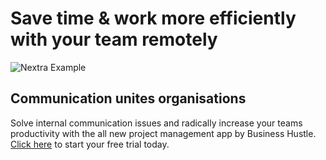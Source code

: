 
# Save time & work more efficiently with your team remotely

<Bleed>![Nextra Example](../public/feature.png)</Bleed>

## Communication unites organisations

Solve internal communication issues and radically increase your teams productivity with the all new project management app by Business Hustle. [Click here](https://bh-projectmanager.bubbleapps.io/?debug_mode=true) to start your free trial today.


